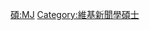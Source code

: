 {{Userbox
  |border-c = #88FF88
  |border-s = 1
  |id-c     = #88FF88
  |id-s     = 12
  |id-fc    = #000000
  |info-c   = #EEFFEE
  |info-s   = 10
  |info-fc  = #000000
  |id       = M.J.
  |info     = 這個用戶擁有[[:Category:維基新聞學碩士|新聞學碩士]]學位。
}}
<includeonly> [[Category:維基新聞學碩士|{{PAGENAME}}]] </includeonly>
<noinclude> [[Category:學位用戶框模板|碩:MJ]][[Category:維基新聞學碩士]] </noinclude>